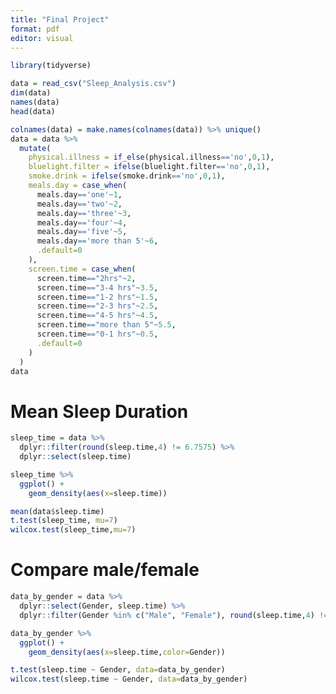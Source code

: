 ```yaml
---
title: "Final Project"
format: pdf
editor: visual
---
```


```r
library(tidyverse)
```


```r
data = read_csv("Sleep_Analysis.csv")
dim(data)
names(data)
head(data)
```
```r
colnames(data) = make.names(colnames(data)) %>% unique()
data = data %>%
  mutate(
    physical.illness = if_else(physical.illness=='no',0,1),
    bluelight.filter = ifelse(bluelight.filter=='no',0,1),
    smoke.drink = ifelse(smoke.drink=='no',0,1),
    meals.day = case_when(
      meals.day=='one'~1,
      meals.day=='two'~2,
      meals.day=='three'~3,
      meals.day=='four'~4,
      meals.day=='five'~5,
      meals.day=='more than 5'~6,
      .default=0
    ),
    screen.time = case_when(
      screen.time=="2hrs"~2,
      screen.time=="3-4 hrs"~3.5,
      screen.time=="1-2 hrs"~1.5,
      screen.time=="2-3 hrs"~2.5,
      screen.time=="4-5 hrs"~4.5,
      screen.time=="more than 5"~5.5,
      screen.time=="0-1 hrs"~0.5,
      .default=0
    )
  )
data
```

# Mean Sleep Duration

```r
sleep_time = data %>% 
  dplyr::filter(round(sleep.time,4) != 6.7575) %>% 
  dplyr::select(sleep.time)

sleep_time %>% 
  ggplot() +
    geom_density(aes(x=sleep.time))
```


```r
mean(data$sleep.time)
t.test(sleep_time, mu=7)
wilcox.test(sleep_time,mu=7)
```

# Compare male/female
```r
data_by_gender = data %>% 
  dplyr::select(Gender, sleep.time) %>%
  dplyr::filter(Gender %in% c("Male", "Female"), round(sleep.time,4) != 6.7575)

data_by_gender %>% 
  ggplot() +
    geom_density(aes(x=sleep.time,color=Gender))
```

```r
t.test(sleep.time ~ Gender, data=data_by_gender)
wilcox.test(sleep.time ~ Gender, data=data_by_gender)
```

